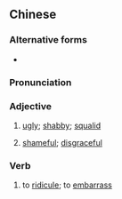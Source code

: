 {{also|寒伧}}
==Chinese==
{{zh-forms|s=寒伧}}

===Alternative forms===
* {{zh-l|寒磣}}

===Pronunciation===
{{zh-pron
|m=hánchen,háncāng,2nb=Taiwan
|c=hon4 cong1,hon4 caang1,hon4 cam2
|cat=a
}}

===Adjective===
{{zh-adj}}

# {{lb|zh|slang}} [[ugly]]; [[shabby]]; [[squalid]]
#: {{zh-x|他 的 房子 又 小 又 寒傖{chen}。|His house was small and '''shabby'''.}}
# {{lb|zh|slang}} [[shameful]]; [[disgraceful]]
#: {{zh-x|又 沒 考 上，寒傖{chen} 死 了。|I failed the test again, how '''embarrassing'''!}}

===Verb===
{{zh-verb}}

# {{lb|zh|slang}} to [[ridicule]]; to [[embarrass]]